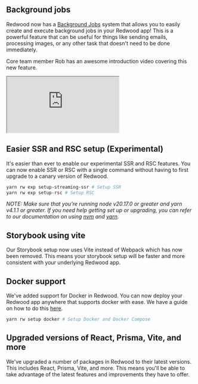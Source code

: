 ## Background jobs
Redwood now has a [Background Jobs](https://docs.redwoodjs.com/docs/background-jobs) system that allows you to easily create and execute background jobs in your Redwood app! This is a powerful feature that can be useful for things like sending emails, processing images, or any other task that doesn't need to be done immediately.

Core team member Rob has an awesome introduction video covering this new feature.
<iframe src="https://www.youtube.com/embed/fypXtsXxeIc?si=5qMZvY_2FDAxf_hW?rel=0&modestbranding=1" title="YouTube video player" allowFullScreen></iframe>

## Easier SSR and RSC setup (Experimental)
It's easier than ever to enable our experimental SSR and RSC features. You can now enable SSR or RSC with a single command without having to first upgrade to a canary version of Redwood.

```bash
yarn rw exp setup-streaming-ssr # Setup SSR
yarn rw exp setup-rsc # Setup RSC
```

_NOTE: Make sure that you're running node v20.17.0 or greater and yarn v4.1.1 or greater. If you need help getting set up or upgrading, you can refer to our documentation on using [nvm](https://docs.redwoodjs.com/docs/how-to/using-nvm) and [yarn](https://docs.redwoodjs.com/docs/how-to/using-yarn)._

## Storybook using vite
Our Storybook setup now uses Vite instead of Webpack which has now been removed. This means your storybook setup will be faster and more consistent with your underlying Redwood app.

## Docker support
We've added support for Docker in Redwood. You can now deploy your Redwood app anywhere that supports docker with ease. We have a guide on how to do this [here](https://docs.redwoodjs.com/docs/docker).

```bash
yarn rw setup docker # Setup Docker and Docker Compose
```

## Upgraded versions of React, Prisma, Vite, and more
We've upgraded a number of packages in Redwood to their latest versions. This includes React, Prisma, Vite, and more. This means you'll be able to take advantage of the latest features and improvements they have to offer.
